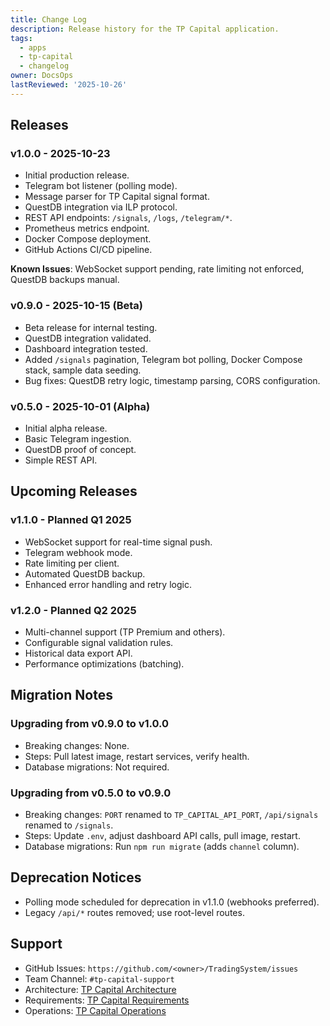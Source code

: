 ```yaml
---
title: Change Log
description: Release history for the TP Capital application.
tags:
  - apps
  - tp-capital
  - changelog
owner: DocsOps
lastReviewed: '2025-10-26'
---
```

## Releases

### v1.0.0 - 2025-10-23

- Initial production release.
- Telegram bot listener (polling mode).
- Message parser for TP Capital signal format.
- QuestDB integration via ILP protocol.
- REST API endpoints: `/signals`, `/logs`, `/telegram/*`.
- Prometheus metrics endpoint.
- Docker Compose deployment.
- GitHub Actions CI/CD pipeline.

**Known Issues**: WebSocket support pending, rate limiting not enforced, QuestDB backups manual.

### v0.9.0 - 2025-10-15 (Beta)

- Beta release for internal testing.
- QuestDB integration validated.
- Dashboard integration tested.
- Added `/signals` pagination, Telegram bot polling, Docker Compose stack, sample data seeding.
- Bug fixes: QuestDB retry logic, timestamp parsing, CORS configuration.

### v0.5.0 - 2025-10-01 (Alpha)

- Initial alpha release.
- Basic Telegram ingestion.
- QuestDB proof of concept.
- Simple REST API.

## Upcoming Releases

### v1.1.0 - Planned Q1 2025

- WebSocket support for real-time signal push.
- Telegram webhook mode.
- Rate limiting per client.
- Automated QuestDB backup.
- Enhanced error handling and retry logic.

### v1.2.0 - Planned Q2 2025

- Multi-channel support (TP Premium and others).
- Configurable signal validation rules.
- Historical data export API.
- Performance optimizations (batching).

## Migration Notes

### Upgrading from v0.9.0 to v1.0.0

- Breaking changes: None.
- Steps: Pull latest image, restart services, verify health.
- Database migrations: Not required.

### Upgrading from v0.5.0 to v0.9.0

- Breaking changes: `PORT` renamed to `TP_CAPITAL_API_PORT`, `/api/signals` renamed to `/signals`.
- Steps: Update `.env`, adjust dashboard API calls, pull image, restart.
- Database migrations: Run `npm run migrate` (adds `channel` column).

## Deprecation Notices

- Polling mode scheduled for deprecation in v1.1.0 (webhooks preferred).
- Legacy `/api/*` routes removed; use root-level routes.

## Support

- GitHub Issues: `https://github.com/<owner>/TradingSystem/issues`
- Team Channel: `#tp-capital-support`
- Architecture: [TP Capital Architecture](./architecture)
- Requirements: [TP Capital Requirements](./requirements)
- Operations: [TP Capital Operations](./operations)
